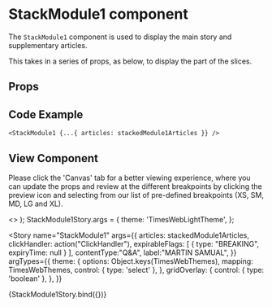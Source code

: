 
<Meta
  title="Newskit Slices/Stack Module 1"
  component={StackModule1}
/>

# StackModule1 component
The `StackModule1` component is used to display the main story and supplementary articles.

This takes in a series of props, as below, to display the part of the slices.

## Props
<Props of={StackModule1} />

## Code Example
`<StackModule1 {...{ articles: stackedModule1Articles }} />`

## View Component
Please click the 'Canvas' tab for a better viewing experience, where you can update the props and review at the different breakpoints by clicking the preview icon and selecting from our list of pre-defined breakpoints (XS, SM, MD, LG and XL).

  <TCThemeProvider theme={theme}>
    <>
      <GridOverlay show={gridOverlay} />
      <StackModule1 {...{ articles: stackedModule1Articles, clickHandler }} />
    </> 
  </TCThemeProvider>
);
StackModule1Story.args = {
  theme: 'TimesWebLightTheme',
};

<Story
  name="StackModule1"
  args={{ 
    articles: stackedModule1Articles, 
    clickHandler: action("ClickHandler"),
    expirableFlags: [
        {
          type: "BREAKING",
          expiryTime: null
        }
    ],
    contentType:"Q&A",
    label:"MARTIN SAMUAL", 
  }}
  argTypes={{
    theme: {
      options: Object.keys(TimesWebThemes),
      mapping: TimesWebThemes,
      control: { type: 'select' },
    },
  gridOverlay: {
     control: { type: 'boolean' },
    },
  }}
>
  {StackModule1Story.bind({})}
</Story>